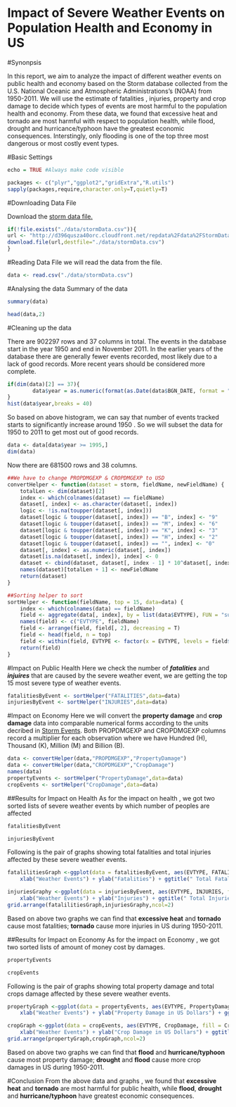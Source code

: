 # Impact of Severe Weather Events on Population Health and Economy in US  

#Synonpsis

In this report, we aim to analyze the impact of different weather events on public health and economy based on the Storm database collected from the U.S. National Oceanic and Atmospheric Administrations's (NOAA) from 1950-2011. We will use the estimate of fatalities , injuries, property and crop damage to decide which types of events are most harmful to the population health and economy. From these data, we found that excessive heat and tornado are most harmful with respect to population health, while flood, drought and hurricance/typhoon have the greatest economic consequences. Interstingly, only flooding is one of the top three most dangerous or most costly event types.

#Basic Settings
```r
echo = TRUE #Always make code visible

packages <- c("plyr","ggplot2","gridExtra","R.utils")
sapply(packages,require,character.only=T,quietly=T)
```

#Downloading Data File

Download the [storm data file.](http://d396qusza40orc.cloudfront.net/repdata%2Fdata%2FStormData.csv.bz2)

```r
if(!file.exists("./data/stormData.csv")){
url <- "http://d396qusza40orc.cloudfront.net/repdata%2Fdata%2FStormData.csv.bz2";
download.file(url,destfile="./data/stormData.csv")
}
```

#Reading Data File 
we will read the data from the file.

```r
data <- read.csv("./data/stormData.csv")
```

#Analysing the data
Summary of the data

```r
summary(data)
```

```r
head(data,2)

```

#Cleaning up the data

There are 902297 rows and 37 columns in total. The events in the database start in the year 1950 and end in November 2011. In the earlier years of the database there are generally fewer events recorded, most likely due to a lack of good records. More recent years should be considered more complete.

```r
if(dim(data)[2] == 37){
        data$year = as.numeric(format(as.Date(data$BGN_DATE, format = "%m/%d/%Y %H:%M:%S"), "%Y"))
}
hist(data$year,breaks = 40)
```

So based on above histogram, we can say that number of events tracked starts to significantly increase around 1950 . So we will subset the data for 1950 to 2011 to get most out of good records.

```r
data <- data[data$year >= 1995,]
dim(data)
```
Now there are 681500 rows and 38 columns.


```r
##We have to change PROPDMGEXP & CROPDMGEXP to USD
convertHelper <- function(dataset = storm, fieldName, newFieldName) {
    totalLen <- dim(dataset)[2]
    index <- which(colnames(dataset) == fieldName)
    dataset[, index] <- as.character(dataset[, index])
    logic <- !is.na(toupper(dataset[, index]))
    dataset[logic & toupper(dataset[, index]) == "B", index] <- "9"
    dataset[logic & toupper(dataset[, index]) == "M", index] <- "6"
    dataset[logic & toupper(dataset[, index]) == "K", index] <- "3"
    dataset[logic & toupper(dataset[, index]) == "H", index] <- "2"
    dataset[logic & toupper(dataset[, index]) == "", index] <- "0"
    dataset[, index] <- as.numeric(dataset[, index])
    dataset[is.na(dataset[, index]), index] <- 0
    dataset <- cbind(dataset, dataset[, index - 1] * 10^dataset[, index])
    names(dataset)[totalLen + 1] <- newFieldName
    return(dataset)
}
```

```r
##Sorting helper to sort 
sortHelper <- function(fieldName, top = 15, data=data) {
    index <- which(colnames(data) == fieldName)
    field <- aggregate(data[, index], by = list(data$EVTYPE), FUN = "sum")
    names(field) <- c("EVTYPE", fieldName)
    field <- arrange(field, field[, 2], decreasing = T)
    field <- head(field, n = top)
    field <- within(field, EVTYPE <- factor(x = EVTYPE, levels = field$EVTYPE))
    return(field)
}
```

#Impact on Public Health
Here we check the number of ***fatalities*** and ***injuires*** that are caused by the severe weather event, we are getting the top 15 most severe type of weather events.
```r
fatalitiesByEvent <- sortHelper("FATALITIES",data=data)
injuriesByEvent <- sortHelper("INJURIES",data=data)
```

#Impact on Economy
Here we will convert the **property damage** and **crop damage** data into comparable numerical forms according to the units decribed in [ Storm Events](http://ire.org/nicar/database-library/databases/storm-events/). Both PROPDMGEXP and CROPDMGEXP columns record a multiplier for each observation where we have Hundred (H), Thousand (K), Million (M) and Billion (B).
```r

data <- convertHelper(data,"PROPDMGEXP","PropertyDamage")
data <- convertHelper(data,"CROPDMGEXP","CropDamage")
names(data)
propertyEvents <- sortHelper("PropertyDamage",data=data)
cropEvents <- sortHelper("CropDamage",data=data)
```

##Results for Impact on Health
As for the impact on health , we got two sorted lists of severe weather events by which number of peoples are affected

```r
fatalitiesByEvent
```
```r
injuriesByEvent
```

Following is the pair of graphs showing total fatalities and total injuries affected by these severe weather events.

```r
fatalilitiesGraph <-ggplot(data = fatalitiesByEvent, aes(EVTYPE, FATALITIES, fill = FATALITIES)) + geom_bar(stat = "identity") +
    xlab("Weather Events") + ylab("Fatalities") + ggtitle(" Total Fatalities \nby Severe Weather\n Events in the U.S.\n (1995 - 2011)")  + theme(legend.position = "none",axis.text.x = element_text(angle = 45, hjust = 1))

injuriesGraphy <-ggplot(data = injuriesByEvent, aes(EVTYPE, INJURIES, fill = INJURIES)) + geom_bar(stat = "identity") +
    xlab("Weather Events") + ylab("Injuries") + ggtitle(" Total Injuries by\n Severe Weather\n Events in the U.S.\n   (1995 - 2011)")  + theme(legend.position = "none",axis.text.x = element_text(angle = 45, hjust = 1))
grid.arrange(fatalilitiesGraph,injuriesGraphy,ncol=2)
```

Based on above two graphs we can find that **excessive heat** and **tornado** cause most fatalities; **tornado** cause more injuries in US during 1950-2011.


##Results for Impact on Economy
As for the impact on Economy , we got two sorted lists of amount of money cost  by damages.

```r
propertyEvents
```

```r
cropEvents
```
Following is the pair of graphs showing total property damage and total crops damage affected by these severe weather events.

```r
propertyGraph <-ggplot(data = propertyEvents, aes(EVTYPE, PropertyDamage, fill = PropertyDamage)) + geom_bar(stat = "identity") +
    xlab("Weather Events") + ylab("Property Damage in US Dollars") + ggtitle(" Total Property Damages by\n Severe Weather\n Events in the U.S.\n (1995 - 2011)")  + theme(legend.position = "none",axis.text.x = element_text(angle = 45, hjust = 1))

cropGraph <-ggplot(data = cropEvents, aes(EVTYPE, CropDamage, fill = CropDamage)) + geom_bar(stat = "identity") +
    xlab("Weather Events") + ylab("Crop Damage in US Dollars") + ggtitle(" Total Crop Damage by\n Severe Weather\n Events in the U.S.\n (1995 - 2011)")  + theme(legend.position = "none",axis.text.x = element_text(angle = 45, hjust = 1))
grid.arrange(propertyGraph,cropGraph,ncol=2)
```
Based on above two graphs we can find that **flood** and **hurricane/typhoon** cause most property damage; **drought** and **flood** cause more crop damages in US during 1950-2011.


#Conclusion
From the above data and graphs , we found that **excessive heat** and **tornado** are most harmful for public health, while **flood**, **drought** and **hurricane/typhoon** have greatest economic consequences.